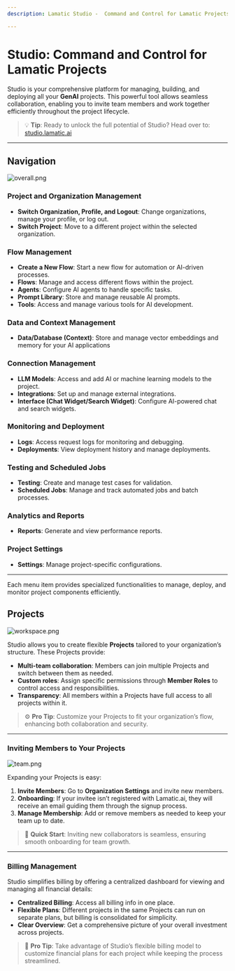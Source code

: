 ```yaml
---
description: Lamatic Studio -  Command and Control for Lamatic Projects

---
```

# **Studio: Command and Control for Lamatic Projects**

Studio is your comprehensive platform for managing, building, and deploying all your **GenAI** projects. This powerful tool allows seamless collaboration, enabling you to invite team members and work together efficiently throughout the project lifecycle.

> 💡 **Tip**: Ready to unlock the full potential of Studio? Head over to: [studio.lamatic.ai](https://studio.lamatic.ai)

---

## Navigation

![overall.png](./studio/img/overall.webp)
### Project and Organization Management
- **Switch Organization, Profile, and Logout**: Change organizations, manage your profile, or log out.
- **Switch Project**: Move to a different project within the selected organization.

### Flow Management
- **Create a New Flow**: Start a new flow for automation or AI-driven processes.
- **Flows**: Manage and access different flows within the project.
- **Agents**: Configure AI agents to handle specific tasks.
- **Prompt Library**: Store and manage reusable AI prompts.
- **Tools**: Access and manage various tools for AI development.

### Data and Context Management
- **Data/Database (Context)**: Store and manage vector embeddings and memory for your AI applications

### Connection Management
- **LLM Models**: Access and add AI or machine learning models to the project.
- **Integrations**: Set up and manage external integrations.
- **Interface (Chat Widget/Search Widget)**: Configure AI-powered chat and search widgets.

### Monitoring and Deployment
- **Logs**: Access request logs for monitoring and debugging.
- **Deployments**: View deployment history and manage deployments.

### Testing and Scheduled Jobs
- **Testing**: Create and manage test cases for validation.
- **Scheduled Jobs**: Manage and track automated jobs and batch processes.

### Analytics and Reports
- **Reports**: Generate and view performance reports.

### Project Settings
- **Settings**: Manage project-specific configurations.

---

Each menu item provides specialized functionalities to manage, deploy, and monitor project components efficiently.



## **Projects**

![workspace.png](./studio/img/workspace.webp)

Studio allows you to create flexible **Projects** tailored to your organization’s structure. These Projects provide:

- **Multi-team collaboration**: Members can join multiple Projects and switch between them as needed.
- **Custom roles**: Assign specific permissions through **Member Roles** to control access and responsibilities.
- **Transparency**: All members within a Projects have full access to all projects within it.

> ⚙️ **Pro Tip**: Customize your Projects to fit your organization’s flow, enhancing both collaboration and security.

---

### **Inviting Members to Your Projects**

![team.png](./studio/img/team.webp)

Expanding your Projects is easy:

1. **Invite Members**: Go to **Organization Settings** and invite new members.
2. **Onboarding**: If your invitee isn’t registered with Lamatic.ai, they will receive an email guiding them through the signup process.
3. **Manage Membership**: Add or remove members as needed to keep your team up to date.

> 🚀 **Quick Start**: Inviting new collaborators is seamless, ensuring smooth onboarding for team growth.

---

### **Billing Management**

Studio simplifies billing by offering a centralized dashboard for viewing and managing all financial details:

- **Centralized Billing**: Access all billing info in one place.
- **Flexible Plans**: Different projects in the same Projects can run on separate plans, but billing is consolidated for simplicity.
- **Clear Overview**: Get a comprehensive picture of your overall investment across projects.

> 💼 **Pro Tip**: Take advantage of Studio’s flexible billing model to customize financial plans for each project while keeping the process streamlined.